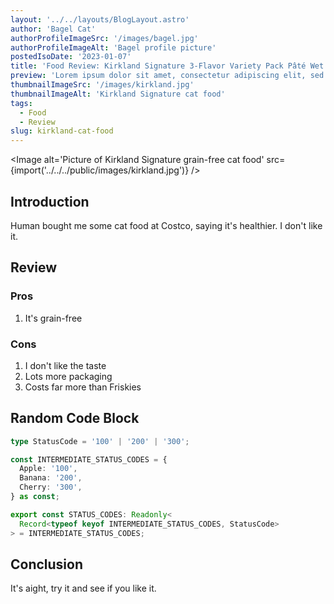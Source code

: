 ```yaml
---
layout: '../../layouts/BlogLayout.astro'
author: 'Bagel Cat'
authorProfileImageSrc: '/images/bagel.jpg'
authorProfileImageAlt: 'Bagel profile picture'
postedIsoDate: '2023-01-07'
title: 'Food Review: Kirkland Signature 3-Flavor Variety Pack Pâté Wet Cat Food for Adult Cats'
preview: 'Lorem ipsum dolor sit amet, consectetur adipiscing elit, sed do eiusmod tempor incididunt ut labore et dolore magna aliqua. Ut enim ad minim veniam, quis nostrud exercitation ullamco laboris nisi ut aliquip ex ea commodo consequat. Duis aute irure dolor in reprehenderit in voluptate velit esse cillum dolore eu fugiat nulla pariatur. Excepteur sint occaecat cupidatat non proident, sunt in culpa qui officia deserunt mollit anim id est laborum.'
thumbnailImageSrc: '/images/kirkland.jpg'
thumbnailImageAlt: 'Kirkland Signature cat food'
tags:
  - Food
  - Review
slug: kirkland-cat-food
---
```



<Image
  alt='Picture of Kirkland Signature grain-free cat food'
  src={import('../../../public/images/kirkland.jpg')}
/>

## Introduction

Human bought me some cat food at Costco, saying it's healthier. I don't like it.

## Review

### Pros

1. It's grain-free

### Cons

1. I don't like the taste
2. Lots more packaging
3. Costs far more than Friskies

## Random Code Block

```ts
type StatusCode = '100' | '200' | '300';

const INTERMEDIATE_STATUS_CODES = {
  Apple: '100',
  Banana: '200',
  Cherry: '300',
} as const;

export const STATUS_CODES: Readonly<
  Record<typeof keyof INTERMEDIATE_STATUS_CODES, StatusCode>
> = INTERMEDIATE_STATUS_CODES;
```

## Conclusion

It's aight, try it and see if you like it.
